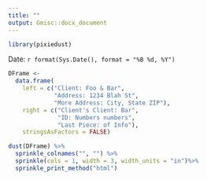 ```yaml
---
title: ""
output: Gmisc::docx_document
---
```


```r
library(pixiedust)
```

Date: `r format(Sys.Date(), format = "%B %d, %Y")`

```r
DFrame <- 
  data.frame(
    left = c("Client: Foo & Bar",
             "Address: 1234 Blah St",
             "More Address: City, State ZIP"),
    right = c("Client's Client: Bar",
              "ID: Numbers numbers",
              "Last Piece: of Info"),
    stringsAsFactors = FALSE)

dust(DFrame) %>%
  sprinkle_colnames("", "") %>%
  sprinkle(cols = 1, width = 3, width_units = "in")%>%
  sprinkle_print_method("html")
```